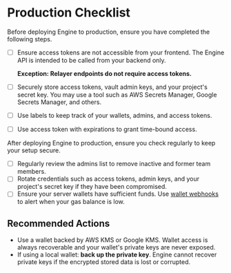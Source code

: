 # Production Checklist

Before deploying Engine to production, ensure you have completed the following steps.

- [ ] Ensure access tokens are not accessible from your frontend. The Engine API is intended to be called from your backend only. 

  **Exception: Relayer endpoints do not require access tokens.**

- [ ] Securely store access tokens, vault admin keys, and your project's secret key. You may use a tool such as AWS Secrets Manager, Google Secrets Manager, and others. 
- [ ] Use labels to keep track of your wallets, admins, and access tokens.
- [ ] Use access token with expirations to grant time-bound access.

After deploying Engine to production, ensure you check regularly to keep your setup secure.
- [ ] Regularly review the admins list to remove inactive and former team members.
- [ ] Rotate credentials such as access tokens, admin keys, and your project's secret key if they have been compromised.
- [ ] Ensure your server wallets have sufficient funds. Use [wallet webhooks](/engine/features/webhooks) to alert when your gas balance is low.

## Recommended Actions

- Use a wallet backed by AWS KMS or Google KMS. Wallet access is always recoverable and your wallet's private keys are never exposed.
- If using a local wallet: **back up the private key**. Engine cannot recover private keys if the encrypted stored data is lost or corrupted.